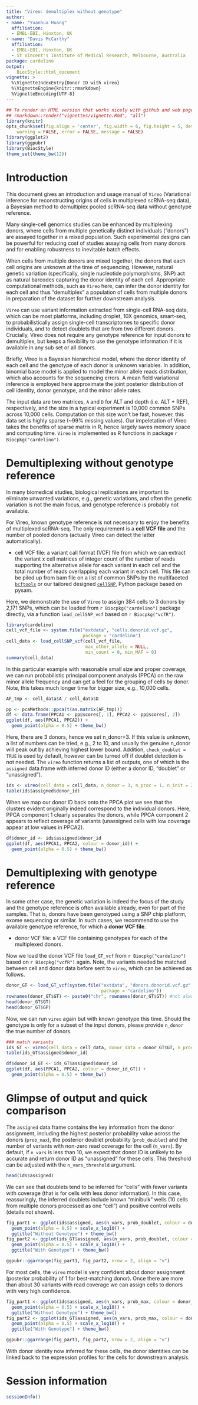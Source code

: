 ```yaml
---
title: "Vireo: demultiplex without genotype"
author:
- name: "Yuanhua Huang"
  affiliation:
  - EMBL-EBI, Hinxton, UK
- name: "Davis McCarthy"
  affiliation: 
  - EMBL-EBI, Hinxton, UK
  - St Vincent's Institute of Medical Research, Melbourne, Australia
package: cardelino
output:
    BiocStyle::html_document
vignette: >
  %\VignetteIndexEntry{Donor ID with vireo}
  %\VignetteEngine{knitr::rmarkdown}
  %VignetteEncoding{UTF-8}
---
```



```r
## To render an HTML version that works nicely with github and web pages, do:
## rmarkdown::render("vignettes/vignette.Rmd", "all")
library(knitr)
opts_chunk$set(fig.align = 'center', fig.width = 6, fig.height = 5, dev = 'png',
    warning = FALSE, error = FALSE, message = FALSE)
library(ggplot2)
library(ggpubr)
library(BiocStyle)
theme_set(theme_bw(12))
```

# Introduction

This document gives an introduction and usage manual of `Vireo` (Variational 
inference for reconstructing origins of cells in multiplexed scRNA-seq data), a
Bayesian method to demultiplex pooled scRNA-seq data without genotype reference.

Many single-cell genomics studies can be enhanced by multiplexing donors, where 
cells from multiple genetically distinct individuals ("donors") are assayed 
together in a mixed population. Such experimental designs can be powerful for 
reducing cost of studies assaying cells from many donors and for enabling 
robustness to inevitable batch effects. 

When cells from multiple donors are mixed together, the donors that each cell 
origins are unknown at the time of sequencing. However, natural genetic 
variation (specifically, single nucleotide polymorphisms, SNP) act as natural 
barcodes capturing the donor identity of each cell. Appropriate computational 
methods, such as `Vireo` here, can infer the donor identity for each cell and 
thus "demultiplex" a population of cells from multiple donors in preparation of 
the dataset for further downstream analysis. 

`Vireo` can use variant information extracted from single-cell RNA-seq data, 
which can be most platforms, including droplet, 10X genomics, smart-seq, to probabilistically assign single-cell transcriptomes to specific donor 
individuals, and to detect doublets that are from two different donors. 
Crucially, Vireo does not require any genotype reference for input donors to 
demultiplex, but keeps a flexibility to use the genotype information 
if it is available in any sub set or all donors.

Briefly, Vireo is a Bayesian hierarchical model, where the donor identity of 
each cell and the genotype of each donor is unknown variables. In addition, 
binomial base model is applied to model the minor allele reads distribution, 
which also accounts for the sequencing errors. A mean field variational 
inference is employed here approximate the joint posterior distribution of cell 
identity, donor genotype, and the minor allele rates.

The input data are two matrices, `A` and `D` for ALT and depth (i.e. ALT + REF), 
respectively, and the size in a typical experiment is 10,000 common SNPs across 
10,000 cells. Computation on this size won't be fast, however, this data set is 
highly sparse (~99% missing values). Our impeletation of Vireo takes the 
benefits of sparse matrix in R, hence largely saves memory space and computing 
time. `Vireo` is implemented as R functions in package `r Biocpkg("cardelino")`.


# Demultiplexing without genotype reference

In many biomedical studies, biological replications are important to eliminate 
unwanted variations, e.g., genetic variations, and often the genetic variation 
is not the main focus, and genotype reference is probably not available.

For Vireo, known genotype reference is not necessary to enjoy the benefits of 
multiplexed scRNA-seq. The only requirement is a **cell VCF file** and the 
number of pooled donors (actually Vireo can detect the latter automatically).

* cell VCF file: a variant call format (VCF) file from which we can extract 
the variant x cell matrices of integer count of the number of reads supporting
the alternative allele for each variant in each cell and the total number of 
reads overlapping each variant in each cell. This file can be piled up from bam
file on a list of common SNPs by the multifaceted
[`bcftools`](http://www.htslib.org/doc/bcftools.html) or our tailored designed 
[`cellSNP`](https://github.com/huangyh09/cellSNP), Python package based on pysam.

Here, we demonstrate the use of `Vireo` to assign 384 cells to 3 donors by 2,171 
SNPs, which can be loaded from `r Biocpkg("cardelino")` package directly, via a 
function `load_cellSNP_vcf` based on `r Biocpkg("vcfR")`.


```r
library(cardelino)
cell_vcf_file <- system.file("extdata", "cells.donorid.vcf.gz",
                             package = "cardelino")
cell_data <- load_cellSNP_vcf(cell_vcf_file, 
                              max_other_allele = NULL, 
                              min_count = 0, min_MAF = 0)
summary(cell_data)
```

In this particular example with reasonable small size and proper coverage, we 
can run probabilistic principal component analysis (PPCA) on the raw minor 
allele frequency and can get a feel for the grouping of cells by donor. Note, 
this takes much longer time for bigger size, e.g., 10,000 cells.

```r
AF_tmp <- cell_data$A / cell_data$D

pp <- pcaMethods::ppca(t(as.matrix(AF_tmp)))
df <- data.frame(PPCA1 <- pp@scores[, 1], PPCA2 <- pp@scores[, 2])
ggplot(df, aes(PPCA1, PPCA2)) +
  geom_point(alpha = 0.5) + theme_bw()
```

Here, there are 3 donors, hence we set n_donor=3. If this value is unknown, a 
list of numbers can be tried, e.g., 2 to 10, and usually the genuine n_donor 
will peak out by achieving highest lower bound. Addition, `check_doublet = TRUE`
is used by default, however can be turned off if doublet detection is not needed. 
The `vireo` function returns a list of outputs, one of which is the `assigned` data.frame with inferred donor ID (either a donor ID, "doublet" or "unassigned").

```r
ids <- vireo(cell_data = cell_data, n_donor = 3, n_proc = 1, n_init = 2)
table(ids$assigned$donor_id)
```

When we map our donor ID back onto the PPCA plot we see that the clusters 
evident originally indeed correspond to the individual donors. Here, PPCA 
component 1 clearly separates the donors, while PPCA component 2 appears to 
reflect coverage of variants (unassigned cells with low coverage appear at low 
values in PPCA2).

```r
df$donor_id <- ids$assigned$donor_id
ggplot(df, aes(PPCA1, PPCA2, colour = donor_id)) +
  geom_point(alpha = 0.5) + theme_bw()
```


# Demultiplexing with genotype reference

In some other case, the genetic variation is indeed the focus of the study and 
the genotype reference is often available already, even for part of the samples.
That is, donors have been genotyped using a SNP chip platform, exome sequencing 
or similar. In such cases, we recommend to use the available genotype reference, 
for which a **donor VCF file**. 

* donor VCF file: a VCF file containing genotypes for each of the multiplexed
donors.

Now we load the donor VCF file `load_GT_vcf` from `r Biocpkg("cardelino")` based
on `r Biocpkg("vcfR")` again. Note, the variants needed be matched between cell
and donor data before sent to `vireo`, which can be achieved as follows.

```r
donor_GT <- load_GT_vcf(system.file("extdata", "donors.donorid.vcf.gz", 
                                    package = "cardelino"))
rownames(donor_GT$GT) <- paste0("chr", rownames(donor_GT$GT)) #not always necessary
head(donor_GT$GT)
head(donor_GT$GP)
```


Now, we can run `vireo` again but with known genotype this time. Should the 
genotype is only for a subset of the input donors, please provide `n_donor` the
true number of donors.

```r
### match variants
ids_GT <- vireo(cell_data = cell_data, donor_data = donor_GT$GT, n_proc = 1)
table(ids_GT$assigned$donor_id)

df$donor_id_GT <- ids_GT$assigned$donor_id
ggplot(df, aes(PPCA1, PPCA2, colour = donor_id_GT)) +
  geom_point(alpha = 0.5) + theme_bw()
```


# Glimpse of output and quick comparison

The `assigned` data.frame contains the key information from the donor 
assignment, including the highest posterior probability value across the donors
(`prob_max`), the posterior doublet probability (`prob_doublet`) and the 
number of variants with non-zero read coverage for the cell (`n_vars`). By 
default, if `n_vars` is less than 10, we expect that donor ID is unlikely to be
accurate and return donor ID as "unassigned" for these cells. This threshold 
can be adjusted with the `n_vars_threshold` argument.

```r
head(ids$assigned)
```

We can see that doublets tend to be inferred for "cells" with fewer variants 
with coverage (that is for cells with less donor information). In this case, 
reassuringly, the inferred doublets include known "minibulk" wells (10 cells 
from multiple donors processed as one "cell") and positive control wells 
(details not shown).

```r
fig_part1 <- ggplot(ids$assigned, aes(n_vars, prob_doublet, colour = donor_id)) +
  geom_point(alpha = 0.5) + scale_x_log10() + 
  ggtitle("Without Genotype") + theme_bw()
fig_part2 <- ggplot(ids_GT$assigned, aes(n_vars, prob_doublet, colour = donor_id)) +
  geom_point(alpha = 0.5) + scale_x_log10() + 
  ggtitle("With Genotype") + theme_bw()

ggpubr::ggarrange(fig_part1, fig_part2, nrow = 2, align = "v")
```

For most cells, the `vireo` model is very confident about donor assignment
(posterior probability of 1 for best-matching donor). Once there are more than
about 30 variants with read coverage we can assign cells to donors with very 
high confidence.

```r
fig_part1 <- ggplot(ids$assigned, aes(n_vars, prob_max, colour = donor_id)) +
  geom_point(alpha = 0.5) + scale_x_log10() + 
  ggtitle("Without Genotype") + theme_bw()
fig_part2 <- ggplot(ids_GT$assigned, aes(n_vars, prob_max, colour = donor_id)) +
  geom_point(alpha = 0.5) + scale_x_log10() + 
  ggtitle("With Genotype") + theme_bw()

ggpubr::ggarrange(fig_part1, fig_part2, nrow = 2, align = "v")
```

With donor identity now inferred for these cells, the donor identities can be
linked back to the expression profiles for the cells for downstream analysis.



# Session information {.unnumbered}

```r
sessionInfo()
```
